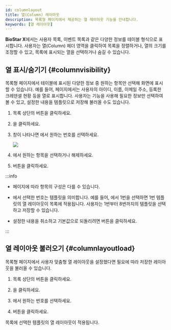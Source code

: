 ```yaml
---
id: columnlayout
title: 열(Column) 레이아웃
description: 목록형 페이지에서 제공하는 열 레이아웃 기능을 안내합니다.
keywords: [열 레이아웃]
---
```


**BioStar X**에서는 사용자 목록, 이벤트 목록과 같은 다양한 정보를 테이블 형식으로 표시합니다. 사용자는 열(Column) 헤더 영역을 클릭하여 목록을 정렬하거나, 열의 크기를 조정할 수 있고, 목록에 표시되는 열을 선택하거나 숨길 수 있습니다.

## 열 표시/숨기기 {#columnvisibility}

목록형 페이지에서 테이블에 표시된 다양한 정보 중 원하는 항목만 선택해 화면에 표시할 수 있습니다. 예를 들어, <Cmd sid='shell.header.user' /> 페이지에서는 사용자의 아이디, 이름, 이메일 주소, 등록한 크레덴셜 현황 등을 열로 표시합니다. 사용자는 <Cmd sid='common.dialog.columnSetting.title' /> 기능을 사용해 필요한 정보만 선택하여 볼 수 있고, 설정한 내용을 템플릿으로 저장해 불러올 수도 있습니다.

1. 목록 상단의 <IcMoreW /> 버튼을 클릭하세요.

1. <Cmd sid='common.dialog.columnSetting.title' />을 클릭하세요.

1. <Cmd sid='common.dialog.columnSetting.title' /> 창이 나타나면 <Cmd sid='common.dialog.columnSetting.layout' />에서 원하는 번호를 선택하세요.

    <Image src='/img/biostarx-common-ui-column-layout.png' />

1. <Cmd sid='common.dialog.columnSetting.dialogSettings' />에서 원하는 항목을 선택하거나 해제하세요.

1. <Cmd sid='common.apply' /> 버튼을 클릭하세요.

:::info

* 페이지에 따라 <Cmd sid='common.dialog.columnSetting.dialogSettings' /> 항목의 구성은 다를 수 있습니다.

* <Cmd sid='common.dialog.columnSetting.layout' />에서 선택한 번호는 템플릿을 의미합니다. 예를 들어, <Cmd sid='common.dialog.columnSetting.layout' />에서 1번을 선택하면 1번 템플릿의 열 레이아웃이 목록에 적용됩니다. 사용자는 1번부터 8번까지의 템플릿을 선택하고 저장할 수 있습니다.

* 설정한 내용을 취소하고 기본값으로 되돌리려면 <Cmd sid='common.dialog.columnSetting.reset' /> 버튼을 클릭하세요.

:::

## 열 레이아웃 불러오기 {#columnlayoutload}

목록형 페이지에서 사용자 맞춤형 열 레이아웃을 설정했다면 필요에 따라 저장한 레이아웃을 불러올 수 있습니다.

1. 목록 상단의 <IcMoreW /> 버튼을 클릭하세요.

1. <Cmd sid='common.dialog.columnSetting.title' />을 클릭하세요.

1. <Cmd sid='common.dialog.columnSetting.layout' />에서 원하는 번호를 선택하세요.

1. <Cmd sid='common.apply' /> 버튼을 클릭하세요.

목록에 선택한 템플릿의 열 레이아웃이 적용됩니다.